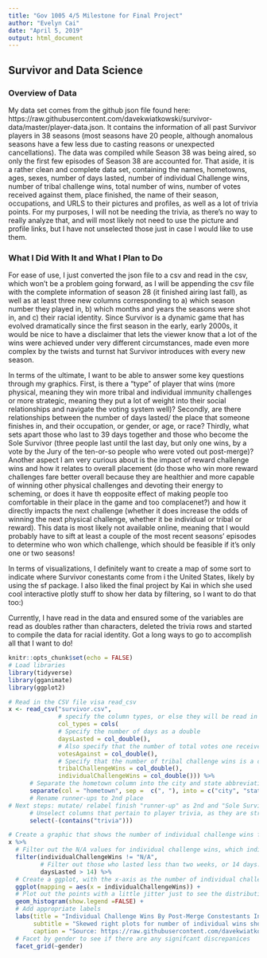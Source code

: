 ```yaml
---
title: "Gov 1005 4/5 Milestone for Final Project"
author: "Evelyn Cai"
date: "April 5, 2019"
output: html_document
---
```


## Survivor and Data Science

### Overview of Data

My data set comes from the github json file found here: https://raw.githubusercontent.com/davekwiatkowski/survivor-data/master/player-data.json. It contains the information of all past Survivor players in 38 seasons (most seasons have 20 people, although anomalous seasons have a few less due to casting reasons or unexpected cancellations). The data was compiled while Season 38 was being aired, so only the first few episodes of Season 38 are accounted for. That aside, it is a rather clean and complete data set, containing the names, hometowns, ages, sexes, number of days lasted, number of individual Challenge wins, number of tribal challenge wins, total number of wins, number of votes received against them, place finished, the name of their season, occupations, and URLS to their pictures and profiles, as well as a lot of trivia points. For my purposes, I will not be needing the trivia, as there's no way to really analyze that, and will most likely not need to use the picture and profile links, but I have not unselected those just in case I would like to use them.

### What I Did With It and What I Plan to Do
  For ease of use, I just converted the json file to a csv and read in the csv, which won't be a problem going forward, as I will be appending the csv file with the complete information of season 28 (it finished airing last fall), as well as at least three new columns corresponding to a) which season number they played in, b) which months and years the seasons were shot in, and c) their racial identity. Since Survivor is a dynamic game that has evolved dramatically since the first season in the early, early 2000s, it would be nice to have a disclaimer that lets the viewer know that a lot of the wins were achieved under very different circumstances, made even more complex by the twists and turnst hat Survivor introduces with every new season.
  
  In terms of the ultimate, I want to be able to answer some key questions through my graphics. First, is there a "type" of player that wins (more physical, meaning they win more tribal and individual immunity challenges or more strategic, meaning they put a lot of weight into their social relationships and navigate the voting system well)? Secondly, are there relationships between the number of days lasted/ the place that someone finishes in, and their occupation, or gender, or age, or race? Thirdly, what sets apart those who last to 39 days together and those who become the Sole Survivor (three people last until the last day, but only one wins, by a vote by the Jury of the ten-or-so people who were voted out post-merge)? Another aspect I am very curious about is the impact of reward challenge wins and how it relates to overall placement (do those who win more reward challenges fare better overall because they are healthier and more capable of winning other physical challenges and devoting their energy to scheming, or does it have th eopposite effect of making people too comfortable in their place in the game and too complacenet?) and how it directly impacts the next challenge (whether it does increase the odds of winning the next physical challenge, whether it be individual or tribal or reward). This data is most likely not available online, meaning that I would probably have to sift at least a couple of the most recent seasons' episodes to determine who won which challenge, which should be feasible if it's only one or two seasons!
  
  In terms of visualizations, I definitely want to create a map of some sort to indicate where Survivor conestants come from i the United States, likely by using the sf package. I also liked the final project by Kai in which she used cool interactive plotly stuff to show her data by filtering, so I want to do that too:)
  
  Currently, I have  read in the data and ensured some of the variables are read as doubles rather than characters, deleted the trivia rows and started to compile the data for racial identity. Got a long ways to go to accomplish all that I want to do!


```r
knitr::opts_chunk$set(echo = FALSE)
# Load libraries
library(tidyverse)
library(gganimate)
library(ggplot2)

# Read in the CSV file visa read_csv
x <- read_csv("survivor.csv",
              # specify the column types, or else they will be read in as characters
              col_types = cols(
              # Specify the number of days as a double
              daysLasted = col_double(),
              # Also specify that the number of total votes one received is a double
              votesAgainst = col_double(),
              # Specify that the number of tribal challenge wins is a double
              tribalChallengeWins = col_double(),
              individualChallengeWins = col_double())) %>%
      # Separate the hometown column into the city and state abbreviation, which we will later use to map out where Survivor contestants and winners hail from in the country by city and state
      separate(col = "hometown", sep =  c(", "), into = c("city", "state_abbr")) %>%
      # Rename runner-ups to 2nd place
# Next steps: mutate/ relabel finish "runner-up" as 2nd and "Sole Survivor" as 1st, then change all the whole column into doubles
      # Unselect columns that pertain to player trivia, as they are strings of interesting facts that do not contribute to our data.
      select(-(contains("trivia"))) 
```

``` r

# Create a graphic that shows the number of individual challenge wins for contestants still in the game after the "merge" versus the number of days lasted faceted by gender
x %>%
  # Filter out the N/A values for individual challenge wins, which indicates that the contestant was voted out before the merge
  filter(individualChallengeWins != "N/A",
         # Filter out those who lasted less than two weeks, or 14 days. Since the merge is usually the mid-way point and contain around a dozen remaining contestants, it varies season to season, but the merge has never occurred prior to the two week mark.
         daysLasted > 14) %>%
  # Create a ggplot, with the x-axis as the number of individual challenge wins, and the y-axis as the number of days lasted
  ggplot(mapping = aes(x = individualChallengeWins)) +
  # Plot out the points with a little jitter just to see the distribution (will change later since the jitter leads us to falsely believe that some lasted over forty days which is impossible).
  geom_histogram(show.legend =FALSE) +
  # Add appropriate labels
  labs(title = "Individual Challenge Wins By Post-Merge Constestants In 38 Seasons of Survivor",
       subtitle = "Skewed right plots for number of individual wins show that they are rare for both genders,\n although more on the high extreme for men",
       caption = "Source: https://raw.githubusercontent.com/davekwiatkowski/survivor-data/master/player-data.json") +
  # Facet by gender to see if there are any signifcant discrepanices
  facet_grid(~gender)
```